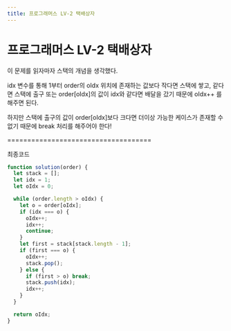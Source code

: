 ```yaml
---
title: 프로그래머스 LV-2 택배상자
---
```


# 프로그래머스 LV-2 택배상자

이 문제를 읽자마자 스택의 개념을 생각했다.

idx 변수를 통해 1부터 order의 oIdx 위치에 존재하는 값보다 작다면 스택에 쌓고,
같다면 스택에 출구 또는 order[oIdx]의 값이 idx와 같다면 배달을 갔기 때문에 oIdx++ 를 해주면 된다.

하지만 스택에 출구의 값이 order[oIdx]보다 크다면 더이상 가능한 케이스가 존재할 수 없기 때문에 break 처리를 해주어야 한다!

====================================

최종코드

```js
function solution(order) {
  let stack = [];
  let idx = 1;
  let oIdx = 0;

  while (order.length > oIdx) {
    let o = order[oIdx];
    if (idx === o) {
      oIdx++;
      idx++;
      continue;
    }
    let first = stack[stack.length - 1];
    if (first === o) {
      oIdx++;
      stack.pop();
    } else {
      if (first > o) break;
      stack.push(idx);
      idx++;
    }
  }

  return oIdx;
}
```
